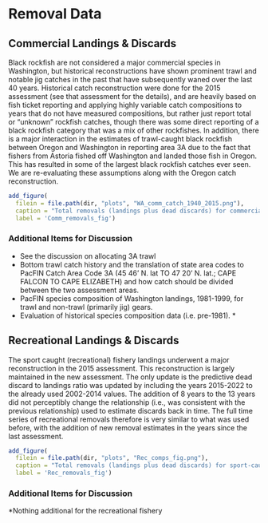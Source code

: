 # Removal Data


## Commercial Landings & Discards

Black rockfish are not considered a major commercial species in Washington, but historical reconstructions have shown prominent trawl and notable jig catches in the past that have subsequently waned over the last 40 years. Historical catch reconstruction were done for the 2015 assessment (see that assessment for the details), and are heavily based on fish ticket reporting and applying highly variable catch compositions to years that do not have measured compositions, but rather just report total or "unknown" rockfish catches, though there was some direct reporting of a black rockfish category that was a mix of other rockfishes. In addition, there is a major interaction in the estimates of trawl-caught black rockfish between Oregon and Washington in reporting area 3A due to the fact that fishers from Astoria fished off Washington and landed those fish in Oregon. This has resulted in some of the largest black rockfish catches ever seen. We are re-evaluating these assumptions along with the Oregon catch reconstruction.

```r
add_figure(
  filein = file.path(dir, "plots", "WA_comm_catch_1940_2015.png"), 
  caption = "Total removals (landings plus dead discards) for commercial-caught black rockfish used in the 2015 assessment.",
  label = 'Comm_removals_fig')

``` 


### Additional Items for Discussion

* See the discussion on allocating 3A trawl 
* Bottom trawl catch history and the translation of state area codes to PacFIN Catch Area Code 3A (45 46' N. lat TO 47 20' N. lat.; CAPE FALCON TO CAPE ELIZABETH) and how catch should be divided between the two assessment areas.
* PacFIN species composition of Washington landings, 1981-1999, for trawl and non-trawl (primarily jig) gears.
* Evaluation of historical species composition data (i.e. pre-1981).  * 

## Recreational Landings & Discards

The sport caught (recreational) fishery landings underwent a major reconstruction in the 2015 assessment. This reconstruction is largely maintained in the new assessment. The only update is the predictive dead discard to landings ratio was updated by including the years 2015-2022 to the already used 2002-2014 values. The addition of 8 years to the 13 years did not perceptibly change the relationship (i.e., was consistent with the previous relationship) used to estimate discards back in time. The full time series of recreational removals therefore is very similar to what was used before, with the addition of new removal estimates in the years since the last assessment.


```r
add_figure(
  filein = file.path(dir, "plots", "Rec_comps_fig.png"), 
  caption = "Total removals (landings plus dead discards) for sport-caught black rockfish used in the 2015 versus those proposed in the 2023 assessment.",
  label = 'Rec_removals_fig')

``` 

### Additional Items for Discussion

*Nothing additional for the recreational fishery
